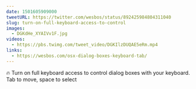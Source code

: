 ```yaml
---
date: 1501605909000
tweetURL: https://twitter.com/wesbos/status/892425984804311040
slug: turn-on-full-keyboard-access-to-control
images:
  - DGKdHe_XYAIVv1F.jpg
videos:
  - https://pbs.twimg.com/tweet_video/DGKIlzDUQAE5eRm.mp4
links:
  - https://wesbos.com/osx-dialog-boxes-keyboard-tab/
---
```

🔥 Turn on full keyboard access to control dialog boxes with your keyboard. Tab to move, space to select
